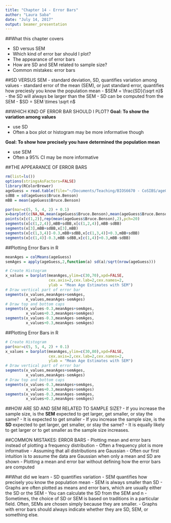 ```yaml
---
title: "Chapter 14 - Error Bars"
author: "Laura Saba"
date: "July 14, 2017"
output: beamer_presentation
---
```


##What this chapter covers

- SD versus SEM
- Which kind of error bar should I plot?
- The appearance of error bars
- How are SD and SEM related to sample size?
- Common mistakes: error bars

##SD VERSUS SEM
- standard deviation, SD, quantifies variation among values
- standard error of the mean (SEM), or just standard error, quantifies how preciesly you know the population mean
    - $SEM = \frac{SD}{\sqrt n}$
- the SD will always be larger than the SEM
- SD can be computed from the SEM
    - $SD = SEM \times \sqrt n$
    
##WHICH KIND OF ERROR BAR SHOULD I PLOT?
**Goal: To show the variation among values**

- use SD
- Often a box plot or histogram may be more informative though
  
**Goal: To show how precisely you have determined the population mean**

- use SEM
- Often a 95% CI may be more informative

##THE APPEARANCE OF ERROR BARS
```r
rm(list=ls())
options(stringsAsFactors=FALSE)
library(RColorBrewer)
ageGuess = read.table(file="~/Documents/Teaching/BIOS6670 - CoSIBS/ageGuess.2017-07-12.txt",sep="\t",header=TRUE)
sdBB = sd(ageGuess$Bruce.Benson)
mBB = mean(ageGuess$Bruce.Benson)

par(mar=c(5, 5, 4, 2) + 0.1)
x=barplot(c(NA,NA,mean(ageGuess$Bruce.Benson),mean(ageGuess$Bruce.Benson)),ylim=c(60,80),xpd=FALSE,cex.axis = 2,ylab="Age Guessed for Bruce Benson (years)",cex.lab=2)
points(x[c(1,2)],rep(mean(ageGuess$Bruce.Benson),2),pch=20)
segments(x[c(1,2,4)],mBB+sdBB,x[c(1,2,4)],mBB-sdBB)
segments(x[3],mBB+sdBB,x[3],mBB)
segments(x[c(1,3,4)]-0.3,mBB+sdBB,x[c(1,3,4)]+0.3,mBB+sdBB)
segments(x[c(1,4)]-0.3,mBB-sdBB,x[c(1,4)]+0.3,mBB-sdBB)
```

##Plotting Error Bars in R
```r
meanAges = colMeans(ageGuess)
semAges = apply(ageGuess,2,function(a) sd(a)/sqrt(nrow(ageGuess)))
```

```r
# Create Histogram
x_values = barplot(meanAges,ylim=c(30,70),xpd=FALSE,
                   cex.axis=2,cex.lab=2,cex.names=2,
                   ylab = "Mean Age Estimates with SEM")
# Draw vertical part of error bar
segments(x_values,meanAges+semAges,
         x_values,meanAges-semAges)
# Draw top and bottom caps
segments(x_values-0.3,meanAges+semAges,
         x_values+0.3,meanAges+semAges)
segments(x_values-0.3,meanAges-semAges,
         x_values+0.3,meanAges-semAges)
```

##Plotting Error Bars in R

```r
# Create Histogram
par(mar=c(5, 5, 4, 2) + 0.1)
x_values = barplot(meanAges,ylim=c(30,80),xpd=FALSE,
                   cex.axis=2,cex.lab=2,cex.names=2,
                   ylab = "Mean Age Estimates with SEM")
# Draw vertical part of error bar
segments(x_values,meanAges+semAges,
         x_values,meanAges-semAges)
# Draw top and bottom caps
segments(x_values-0.3,meanAges+semAges,
         x_values+0.3,meanAges+semAges)
segments(x_values-0.3,meanAges-semAges,
         x_values+0.3,meanAges-semAges)
```



##HOW ARE SD AND SEM RELATED TO SAMPLE SIZE?
- If you increase the sample size, is the **SEM** expected to get larger, get smaller, or stay the same?
    - It is expected to get smaller
- If you increase the sample size, is the **SD** expected to get larger, get smaller, or stay the same?
    - It is equally likely to get larger or to get smaller as the sample size increases.
    
##COMMON MISTAKES: ERROR BARS
- Plotting mean and error bars instead of plotting a frequency distribution
    - Often a frequency plot is more informative
- Assuming that all distributions are Gaussian
    - Often our first intuition is to assume the data are Gaussian when only a mean and SD are shown
- Plotting a mean and error bar without defining how the error bars are computed

##What did we learn
- SD quantifies variation
- SEM quantifies how precisely you know the population mean
- SEM is always smaller than SD
- Graphs are often plotted as means and error bars, which are usually either the SD or the SEM
- You can calculate the SD from the SEM and n
- Sometimes, the choice of SD or SEM is based on traditions in a particular field. Often, SEMs are chosen simply because they are smaller.
- Graphs with error bars should always indicate whether they are SD, SEM, or something else.
